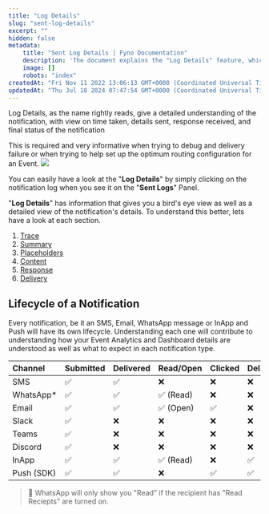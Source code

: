 ```yaml
---
title: "Log Details"
slug: "sent-log-details"
excerpt: ""
hidden: false
metadata:
    title: "Sent Log Details | Fyno Documentation"
    description: 'The document explains the "Log Details" feature, which provides comprehensive information about notifications, including time taken, details sent, response received, and final status, useful for debugging and optimizing event routing. It also outlines the lifecycle of notifications across various channels like SMS, Email, WhatsApp, and more.'
    image: []
    robots: "index"
createdAt: "Fri Nov 11 2022 13:06:13 GMT+0000 (Coordinated Universal Time)"
updatedAt: "Thu Jul 18 2024 07:47:54 GMT+0000 (Coordinated Universal Time)"
---
```


Log Details, as the name rightly reads, give a detailed understanding of the notification, with view on time taken, details sent, response received, and final status of the notification

This is required and very informative when trying to debug and delivery failure or when trying to help set up the optimum routing configuration for an Event.
![](/images/log-details.png)

You can easily have a look at the "**Log Details**" by simply clicking on the notification log when you see it on the "**Sent Logs**" Panel.

"**Log Details**" has information that gives you a bird's eye view as well as a detailed view of the notification's details. To understand this better, lets have a look at each section.

1. [Trace](./log-details-trace)
2. [Summary](./log-details-summary)
3. [Placeholders](./log-details-placeholders)
4. [Content](./log-details-content)
5. [Response](./log-details-response)
6. [Delivery](./log-details-delivery)

## Lifecycle of a Notification

Every notification, be it an SMS, Email, WhatsApp message or InApp and Push will have its own lifecycle. Understanding each one will contribute to understanding how your Event Analytics and Dashboard details are understood as well as what to expect in each notification type.

| Channel    | Submitted | Delivered | Read/Open | Clicked | Deleted |
| :--------- | :-------- | :-------- | :-------- | :------ | :------ |
| SMS        | ✅        | ✅        | ❌        | ❌      | ❌      |
| WhatsApp\* | ✅        | ✅        | ✅ (Read) | ❌      | ❌      |
| Email      | ✅        | ✅        | ✅ (Open) | ✅      | ❌      |
| Slack      | ✅        | ❌        | ❌        | ❌      | ❌      |
| Teams      | ✅        | ❌        | ❌        | ❌      | ❌      |
| Discord    | ✅        | ❌        | ❌        | ❌      | ❌      |
| InApp      | ✅        | ✅        | ✅ (Read) | ❌      | ✅      |
| Push (SDK) | ✅        | ✅        | ❌        | ✅      | ✅      |

> 📘 WhatsApp will only show you "Read" if the recipient has "Read Reciepts" are turned on.
